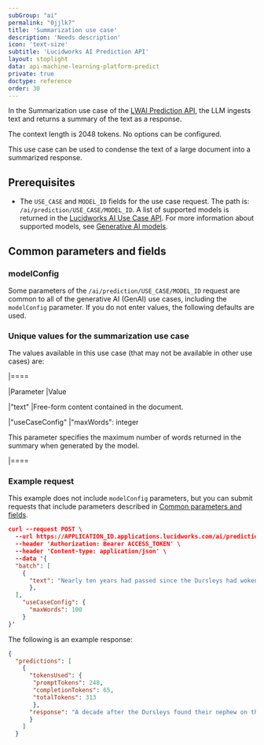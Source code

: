 ```yaml
---
subGroup: "ai"
permalink: "0jjlk7"
title: 'Summarization use case'
description: 'Needs description'
icon: 'text-size'
subtitle: 'Lucidworks AI Prediction API'
layout: stoplight
data: api-machine-learning-platform-predict
private: true
doctype: reference
order: 30
---
```


In the Summarization use case of the [LWAI Prediction API](/lw-platform/ai/8bx4m9/prediction-api), the LLM ingests text and returns a summary of the text as a response. 

The context length is 2048 tokens. No options can be configured.

This use case can be used to condense the text of a large document into a summarized response.

## Prerequisites

* The `USE_CASE` and `MODEL_ID` fields for the use case request. The path is: `/ai/prediction/USE_CASE/MODEL_ID`. A list of supported models is returned in the [Lucidworks AI Use Case API](/lw-platform/ai/0stpyb/use-case-api). For more information about supported models, see [Generative AI models](/lw-platform/ai/r7ai90/generative-ai#generative-ai-models).

## Common parameters and fields 

### modelConfig

Some parameters of the `/ai/prediction/USE_CASE/MODEL_ID` request are common to all of the generative AI (GenAI) use cases, including the `modelConfig` parameter. If you do not enter values, the following defaults are used.

### Unique values for the summarization use case

The values available in this use case (that may not be available in other use cases) are:

|====

|Parameter |Value

|"text" |Free-form content contained in the document.

|"useCaseConfig" |"maxWords": integer

This parameter specifies the maximum number of words returned in the summary when generated by the model.

|====

### Example request

This example does not include `modelConfig` parameters, but you can submit requests that include parameters described in [Common parameters and fields](#common-parameters-and-fields).

```json
curl --request POST \
  --url https://APPLICATION_ID.applications.lucidworks.com/ai/prediction/summarization/MODEL_ID \
  --header 'Authorization: Bearer ACCESS_TOKEN' \
  --header 'Content-type: application/json' \
  --data '{
  "batch": [
    {
      "text": "Nearly ten years had passed since the Dursleys had woken up to find their nephew on the front step, but Privet Drive had hardly changed at all. The sun rose on the same tidy front gardens and lit up the brass number four on the Dursleys'\'' front door; it crept into their living room, which was almost exactly the same as it had been on the night when Mr. Dursley had seen that fateful news report about the owls. Only the photographs on the mantelpiece really showed how much time had passed. Ten years ago, there had been lots of pictures of what looked like a large pink beach ball wearing different-colored bonnets - but Dudley Dursley was no longer a baby, and now the photographs showed a large blond boy riding his first bicycle, on a carousel at the fair, playing a computer game with his father, being hugged and kissed by his mother. The room held no sign at all that another boy lived in the house, too."
      },
  ],
    "useCaseConfig": {
      "maxWords": 100
    }
}'
```

The following is an example response:

```json
{
  "predictions": [
    {
      "tokensUsed": {
       "promptTokens": 248,
       "completionTokens": 65,
       "totalTokens": 313
       },
      "response": "A decade after the Dursleys found their nephew on their doorstep, Privet Drive remains largely unchanged. The only noticeable difference is in the family photographs, which now depict Dudley Dursley as a large blond boy engaged in various activities, replacing his baby pictures. There is no indication of another boy living in the house."
      }
    ]
  }
```
